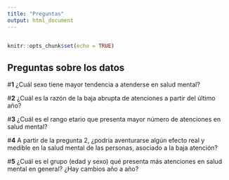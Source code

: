 ```yaml
---
title: "Preguntas"
output: html_document
---
```

```r

```

```r
knitr::opts_chunk$set(echo = TRUE)
```

## Preguntas sobre los datos 

#**1** ¿Cuál sexo tiene mayor tendencia a atenderse en salud mental?

#**2** ¿Cuál es la razón de la baja abrupta de atenciones a partir del último año?

#**3** ¿Cuál es el rango etario que presenta mayor número de atenciones en salud mental?

#**4** A partir de la pregunta 2, ¿podría aventurarse algún efecto real y medible en la salud mental de las personas, asociado a la baja atención?

#**5** ¿Cuál es el grupo (edad y sexo) qué presenta más atenciones en salud mental en general? ¿Hay cambios año a año?